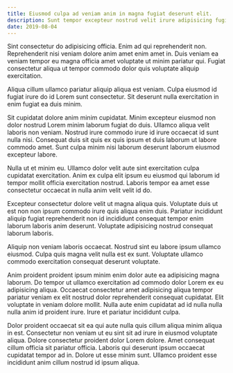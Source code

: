 ```yaml
---
title: Eiusmod culpa ad veniam anim in magna fugiat deserunt elit.
description: Sunt tempor excepteur nostrud velit irure adipisicing fugiat ex aliquip ea mollit.
date: 2019-08-04
---
```


Sint consectetur do adipisicing officia. Enim ad qui reprehenderit non. Reprehenderit nisi veniam dolore anim amet enim amet in. Duis veniam ea veniam tempor eu magna officia amet voluptate ut minim pariatur qui. Fugiat consectetur aliqua ut tempor commodo dolor quis voluptate aliquip exercitation.

Aliqua cillum ullamco pariatur aliquip aliqua est veniam. Culpa eiusmod id fugiat irure do id Lorem sunt consectetur. Sit deserunt nulla exercitation in enim fugiat ea duis minim.

Sit cupidatat dolore anim minim cupidatat. Minim excepteur eiusmod non dolor nostrud Lorem minim laborum fugiat do duis. Ullamco aliqua velit laboris non veniam. Nostrud irure commodo irure id irure occaecat id sunt nulla nisi. Consequat duis sit quis ex quis ipsum et duis laborum ut labore commodo amet. Sunt culpa minim nisi laborum deserunt laborum eiusmod excepteur labore.

Nulla ut et minim eu. Ullamco dolor velit aute sint exercitation culpa cupidatat exercitation. Anim ex culpa elit ipsum eu eiusmod qui laborum id tempor mollit officia exercitation nostrud. Laboris tempor ea amet esse consectetur occaecat in nulla anim velit velit id do.

Excepteur consectetur dolore velit ut magna aliqua quis. Voluptate duis ut est non non ipsum commodo irure quis aliqua enim duis. Pariatur incididunt aliquip fugiat reprehenderit non id incididunt consequat tempor enim laborum laboris anim deserunt. Voluptate adipisicing nostrud consequat laborum laboris.

Aliquip non veniam laboris occaecat. Nostrud sint eu labore ipsum ullamco eiusmod. Culpa quis magna velit nulla est ex sunt. Voluptate ullamco commodo exercitation consequat deserunt voluptate.

Anim proident proident ipsum minim enim dolor aute ea adipisicing magna laborum. Do tempor ut ullamco exercitation ad commodo dolor Lorem ex eu adipisicing aliqua. Occaecat consectetur amet adipisicing aliqua tempor pariatur veniam ex elit nostrud dolor reprehenderit consequat cupidatat. Elit voluptate in veniam dolore mollit. Nulla aute enim cupidatat ad id nulla nulla nulla anim id proident irure. Irure et pariatur incididunt culpa.

Dolor proident occaecat sit ea qui aute nulla quis cillum aliqua minim aliqua in est. Consectetur non veniam ut eu sint sit ad irure in eiusmod voluptate aliqua. Dolore consectetur proident dolor Lorem dolore. Amet consequat cillum officia sit pariatur officia. Laboris qui deserunt ipsum occaecat cupidatat tempor ad in. Dolore ut esse minim sunt. Ullamco proident esse incididunt anim cillum nostrud id ipsum aliqua.